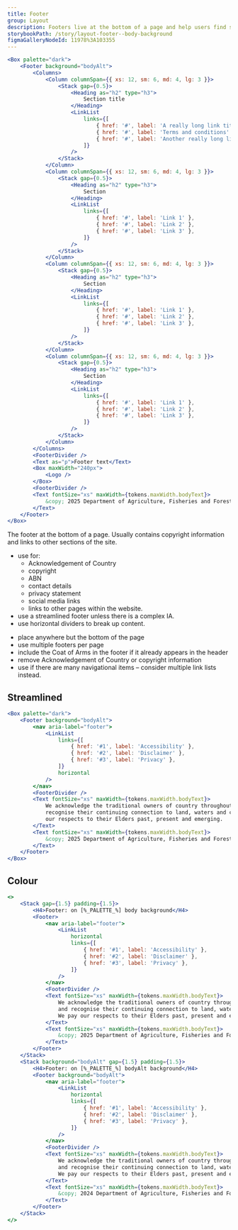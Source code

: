```yaml
---
title: Footer
group: Layout
description: Footers live at the bottom of a page and help users find supplementary information relevant to their needs.
storybookPath: /story/layout-footer--body-background
figmaGalleryNodeId: 11978%3A103355
---
```


```jsx live
<Box palette="dark">
	<Footer background="bodyAlt">
		<Columns>
			<Column columnSpan={{ xs: 12, sm: 6, md: 4, lg: 3 }}>
				<Stack gap={0.5}>
					<Heading as="h2" type="h3">
						Section title
					</Heading>
					<LinkList
						links={[
							{ href: '#', label: 'A really long link title' },
							{ href: '#', label: 'Terms and conditions' },
							{ href: '#', label: 'Another really long link title' },
						]}
					/>
				</Stack>
			</Column>
			<Column columnSpan={{ xs: 12, sm: 6, md: 4, lg: 3 }}>
				<Stack gap={0.5}>
					<Heading as="h2" type="h3">
						Section
					</Heading>
					<LinkList
						links={[
							{ href: '#', label: 'Link 1' },
							{ href: '#', label: 'Link 2' },
							{ href: '#', label: 'Link 3' },
						]}
					/>
				</Stack>
			</Column>
			<Column columnSpan={{ xs: 12, sm: 6, md: 4, lg: 3 }}>
				<Stack gap={0.5}>
					<Heading as="h2" type="h3">
						Section
					</Heading>
					<LinkList
						links={[
							{ href: '#', label: 'Link 1' },
							{ href: '#', label: 'Link 2' },
							{ href: '#', label: 'Link 3' },
						]}
					/>
				</Stack>
			</Column>
			<Column columnSpan={{ xs: 12, sm: 6, md: 4, lg: 3 }}>
				<Stack gap={0.5}>
					<Heading as="h2" type="h3">
						Section
					</Heading>
					<LinkList
						links={[
							{ href: '#', label: 'Link 1' },
							{ href: '#', label: 'Link 2' },
							{ href: '#', label: 'Link 3' },
						]}
					/>
				</Stack>
			</Column>
		</Columns>
		<FooterDivider />
		<Text as="p">Footer text</Text>
		<Box maxWidth="240px">
			<Logo />
		</Box>
		<FooterDivider />
		<Text fontSize="xs" maxWidth={tokens.maxWidth.bodyText}>
			&copy; 2025 Department of Agriculture, Fisheries and Forestry
		</Text>
	</Footer>
</Box>
```

The footer at the bottom of a page. Usually contains copyright information and links to other sections of the site.

<DoHeading />

- use for:
  - Acknowledgement of Country
  - copyright
  - ABN
  - contact details
  - privacy statement
  - social media links
  - links to other pages within the website.
- use a streamlined footer unless there is a complex IA.
- use horizontal dividers to break up content.

<DontHeading />

- place anywhere but the bottom of the page
- use multiple footers per page
- include the Coat of Arms in the footer if it already appears in the header
- remove Acknowledgement of Country or copyright information
- use if there are many navigational items – consider multiple link lists instead.

## Streamlined

```jsx live
<Box palette="dark">
	<Footer background="bodyAlt">
		<nav aria-label="footer">
			<LinkList
				links={[
					{ href: '#1', label: 'Accessibility' },
					{ href: '#2', label: 'Disclaimer' },
					{ href: '#3', label: 'Privacy' },
				]}
				horizontal
			/>
		</nav>
		<FooterDivider />
		<Text fontSize="xs" maxWidth={tokens.maxWidth.bodyText}>
			We acknowledge the traditional owners of country throughout Australia and
			recognise their continuing connection to land, waters and culture. We pay
			our respects to their Elders past, present and emerging.
		</Text>
		<Text fontSize="xs" maxWidth={tokens.maxWidth.bodyText}>
			&copy; 2025 Department of Agriculture, Fisheries and Forestry
		</Text>
	</Footer>
</Box>
```

## Colour

```jsx live colorSection shadeAlt
<>
	<Stack gap={1.5} padding={1.5}>
		<H4>Footer: on [%_PALETTE_%] body background</H4>
		<Footer>
			<nav aria-label="footer">
				<LinkList
					horizontal
					links={[
						{ href: '#1', label: 'Accessibility' },
						{ href: '#2', label: 'Disclaimer' },
						{ href: '#3', label: 'Privacy' },
					]}
				/>
			</nav>
			<FooterDivider />
			<Text fontSize="xs" maxWidth={tokens.maxWidth.bodyText}>
				We acknowledge the traditional owners of country throughout Australia
				and recognise their continuing connection to land, waters and culture.
				We pay our respects to their Elders past, present and emerging.
			</Text>
			<Text fontSize="xs" maxWidth={tokens.maxWidth.bodyText}>
				&copy; 2025 Department of Agriculture, Fisheries and Forestry
			</Text>
		</Footer>
	</Stack>
	<Stack background="bodyAlt" gap={1.5} padding={1.5}>
		<H4>Footer: on [%_PALETTE_%] bodyAlt background</H4>
		<Footer background="bodyAlt">
			<nav aria-label="footer">
				<LinkList
					horizontal
					links={[
						{ href: '#1', label: 'Accessibility' },
						{ href: '#2', label: 'Disclaimer' },
						{ href: '#3', label: 'Privacy' },
					]}
				/>
			</nav>
			<FooterDivider />
			<Text fontSize="xs" maxWidth={tokens.maxWidth.bodyText}>
				We acknowledge the traditional owners of country throughout Australia
				and recognise their continuing connection to land, waters and culture.
				We pay our respects to their Elders past, present and emerging.
			</Text>
			<Text fontSize="xs" maxWidth={tokens.maxWidth.bodyText}>
				&copy; 2024 Department of Agriculture, Fisheries and Forestry
			</Text>
		</Footer>
	</Stack>
</>
```
